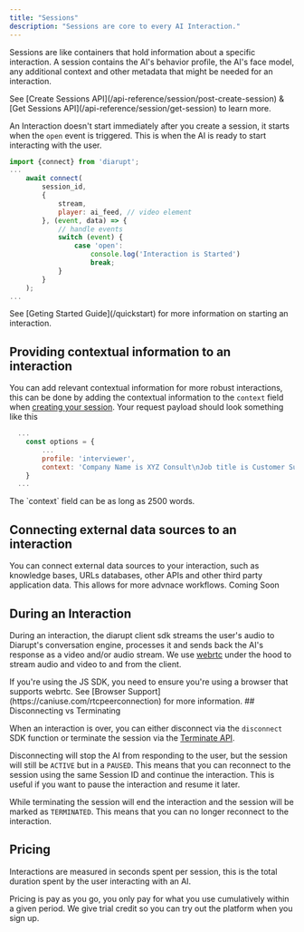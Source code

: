 ```yaml
---
title: "Sessions"
description: "Sessions are core to every AI Interaction."
---
```



Sessions are like containers that hold information about a specific interaction.
A session contains the AI's behavior profile, the AI's face model, any additional context and other metadata that might be needed for an interaction.

<Info>
  See [Create Sessions API](/api-reference/session/post-create-session) & [Get Sessions API](/api-reference/session/get-session) to learn more.
</Info>

An Interaction doesn't start immediately after you create a session, it starts when the `open` event is triggered. This is when the AI is ready to start interacting with the user.

```js
import {connect} from 'diarupt';
...
    await connect(
        session_id,
        {
            stream,
            player: ai_feed, // video element
        }, (event, data) => {
            // handle events
            switch (event) {
                case 'open':
                    console.log('Interaction is Started')
                    break;
            }
        }
    );
...
```

<Info>
  See [Geting Started Guide](/quickstart) for more information on starting an interaction.
</Info>

## Providing contextual information to an interaction

You can add relevant contextual information for more robust interactions, this can be done by adding the contextual information to the `context` field when [creating your session](/api-reference/session/post-create-session). Your request payload should look something like this

```javascript session.js
  ...
    const options = {
        ...
        profile: 'interviewer',
        context: 'Company Name is XYZ Consult\nJob title is Customer Support Agent\nYour Name is Marvin\nCandidate Name is John Doe',
    }
  ...
```

<Info>
    The `context` field can be as long as 2500 words.
</Info>


## Connecting external data sources to an interaction
You can connect external data sources to your interaction, such as knowledge bases, URLs databases, other APIs and other third party application data. This allows for more advnace workflows.
<Tip>
Coming Soon
</Tip>



## During an Interaction

During an interaction, the diarupt client sdk streams the user's audio to Diarupt's conversation engine, processes it and sends back the AI's response as a video and/or audio stream. We use [webrtc](https://developer.mozilla.org/en-US/docs/Glossary/WebRTC) under the hood to stream audio and video to and from the client.

<Warning>
  If you're using the JS SDK, you need to ensure you're using a browser that supports webrtc. See [Browser Support](https://caniuse.com/rtcpeerconnection) for more information.
</Warning>
## Disconnecting vs Terminating

When an interaction is over, you can either disconnect via the `disconnect` SDK function or terminate the session via the [Terminate API](/api-reference/session/post-terminate-session).

Disconnecting will stop the AI from responding to the user, but the session will still be `ACTIVE` but in a `PAUSED`. This means that you can reconnect to the session using the same Session ID and continue the interaction. This is useful if you want to pause the interaction and resume it later.

While terminating the session will end the interaction and the session will be marked as `TERMINATED`. This means that you can no longer reconnect to the interaction.

## Pricing 

Interactions are measured in seconds spent per session, this is the total duration spent by the user interacting with an AI. 

Pricing is pay as you go, you only pay for what you use cumulatively within a given period. We give trial credit so you can try out the platform when you sign up.


